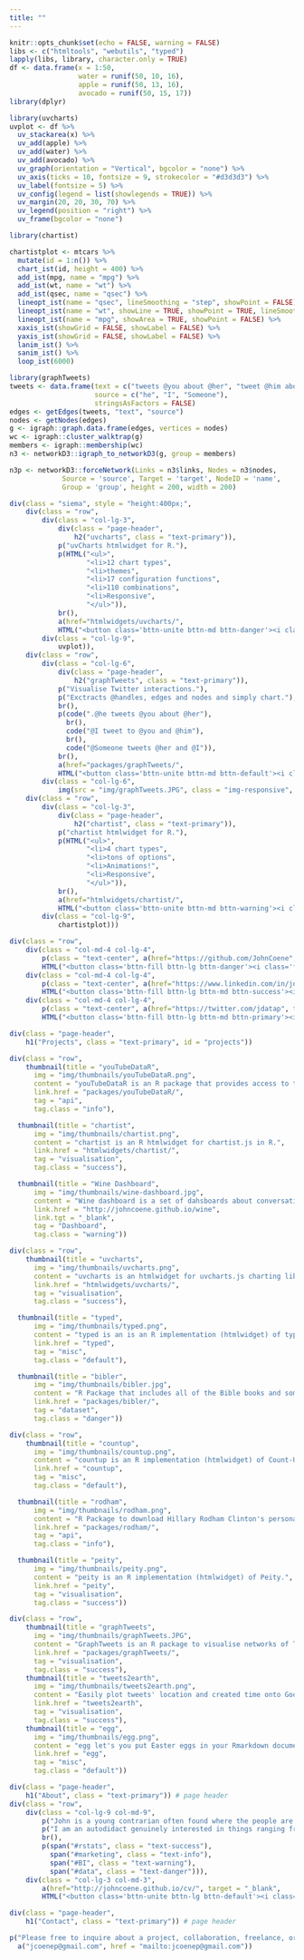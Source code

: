 ---
title: ""
---

```{r setup, include=FALSE}
knitr::opts_chunk$set(echo = FALSE, warning = FALSE)
libs <- c("htmltools", "webutils", "typed")
lapply(libs, library, character.only = TRUE)
df <- data.frame(x = 1:50,
                 water = runif(50, 10, 16),
                 apple = runif(50, 13, 16),
                 avocado = runif(50, 15, 17))
library(dplyr)

library(uvcharts)
uvplot <- df %>%
  uv_stackarea(x) %>%
  uv_add(apple) %>%
  uv_add(water) %>%
  uv_add(avocado) %>%
  uv_graph(orientation = "Vertical", bgcolor = "none") %>%
  uv_axis(ticks = 10, fontsize = 9, strokecolor = "#d3d3d3") %>%
  uv_label(fontsize = 5) %>%
  uv_config(legend = list(showlegends = TRUE)) %>%
  uv_margin(20, 20, 30, 70) %>%
  uv_legend(position = "right") %>% 
  uv_frame(bgcolor = "none")

library(chartist)

chartistplot <- mtcars %>%
  mutate(id = 1:n()) %>%
  chart_ist(id, height = 400) %>%
  add_ist(mpg, name = "mpg") %>%
  add_ist(wt, name = "wt") %>%
  add_ist(qsec, name = "qsec") %>%
  lineopt_ist(name = "qsec", lineSmoothing = "step", showPoint = FALSE) %>%
  lineopt_ist(name = "wt", showLine = TRUE, showPoint = TRUE, lineSmoothing = 3) %>%
  lineopt_ist(name = "mpg", showArea = TRUE, showPoint = FALSE) %>%
  xaxis_ist(showGrid = FALSE, showLabel = FALSE) %>%
  yaxis_ist(showGrid = FALSE, showLabel = FALSE) %>%
  lanim_ist() %>%
  sanim_ist() %>%
  loop_ist(6000)

library(graphTweets)
tweets <- data.frame(text = c("tweets @you about @her", "tweet @him about @you", "tweets @her and @I"),
                     source = c("he", "I", "Someone"),
                     stringsAsFactors = FALSE)
edges <- getEdges(tweets, "text", "source")
nodes <- getNodes(edges)
g <- igraph::graph.data.frame(edges, vertices = nodes)
wc <- igraph::cluster_walktrap(g)
members <- igraph::membership(wc)
n3 <- networkD3::igraph_to_networkD3(g, group = members)

n3p <- networkD3::forceNetwork(Links = n3$links, Nodes = n3$nodes,
             Source = 'source', Target = 'target', NodeID = 'name',
             Group = 'group', height = 200, width = 200)
```

```{r carousel}
div(class = "siema", style = "height:400px;",
    div(class = "row",
        div(class = "col-lg-3",
            div(class = "page-header",
                h2("uvcharts", class = "text-primary")),
            p("uvCharts htmlwidget for R."),
            p(HTML("<ul>",
                   "<li>12 chart types",
                   "<li>themes",
                   "<li>17 configuration functions",
                   "<li>110 combinations",
                   "<li>Responsive",
                   "</ul>")),
            br(),
            a(href="htmlwidgets/uvcharts/",
            HTML("<button class='bttn-unite bttn-md bttn-danger'><i class='fa fa-rocket' aria-hidden='true'></i> Get Started</button>"))),
        div(class = "col-lg-9",
            uvplot)),
    div(class = "row",
        div(class = "col-lg-6",
            div(class = "page-header",
                h2("graphTweets", class = "text-primary")),
            p("Visualise Twitter interactions."),
            p("Exctracts @handles, edges and nodes and simply chart."),
            br(),
            p(code(".@he tweets @you about @her"),
              br(),
              code("@I tweet to @you and @him"),
              br(),
              code("@Someone tweets @her and @I")),
            br(),
            a(href="packages/graphTweets/",
            HTML("<button class='bttn-unite bttn-md bttn-default'><i class='fa fa-book' aria-hidden='true'></i> Docs</button>"))),
        div(class = "col-lg-6",
            img(src = "img/graphTweets.JPG", class = "img-responsive", height = "400px;"))),
    div(class = "row",
        div(class = "col-lg-3",
            div(class = "page-header",
                h2("chartist", class = "text-primary")),
            p("chartist htmlwidget for R."),
            p(HTML("<ul>",
                   "<li>4 chart types",
                   "<li>tons of options",
                   "<li>Animations!",
                   "<li>Responsive",
                   "</ul>")),
            br(),
            a(href="htmlwidgets/chartist/",
            HTML("<button class='bttn-unite bttn-md bttn-warning'><i class='fa fa-rocket' aria-hidden='true'></i> Get Started</button>"))),
        div(class = "col-lg-9",
            chartistplot)))
```

```{r social}
div(class = "row",
    div(class = "col-md-4 col-lg-4",
        p(class = "text-center", a(href="https://github.com/JohnCoene", target = "_blank",
        HTML("<button class='bttn-fill bttn-lg bttn-danger'><i class='fa fa-github' aria-hidden='true'></i></button>")))),
    div(class = "col-md-4 col-lg-4",
        p(class = "text-center", a(href="https://www.linkedin.com/in/johncoene/", target = "_blank",
        HTML("<button class='bttn-fill bttn-lg bttn-md bttn-success'><i class='fa fa-linkedin' aria-hidden='true'></i></button>")))),
    div(class = "col-md-4 col-lg-4",
        p(class = "text-center", a(href="https://twitter.com/jdatap", target = "_blank",
        HTML("<button class='bttn-fill bttn-lg bttn-md bttn-primary'><i class='fa fa-twitter' aria-hidden='true'></i></button>")))))
```

```{r projects header}
div(class = "page-header",
    h1("Projects", class = "text-primary", id = "projects"))
```


```{r, projects row 1}
div(class = "row",
    thumbnail(title = "youTubeDataR", 
      img = "img/thumbnails/youTubeDataR.png",
      content = "youTubeDataR is an R package that provides access to the YouTube Data API",
      link.href = "packages/youTubeDataR/",
      tag = "api",
      tag.class = "info"),

  thumbnail(title = "chartist", 
      img = "img/thumbnails/chartist.png",
      content = "chartist is an R htmlwidget for chartist.js in R.",
      link.href = "htmlwidgets/chartist/",
      tag = "visualisation",
      tag.class = "success"),

  thumbnail(title = "Wine Dashboard", 
      img = "img/thumbnails/wine-dashboard.jpg",
      content = "Wine dashboard is a set of dahsboards about conversations on wine occuring on Twitter.",
      link.href = "http://johncoene.github.io/wine",
      link.tgt = "_blank",
      tag = "Dashboard",
      tag.class = "warning"))

```

```{r projects row 2}

div(class = "row",
    thumbnail(title = "uvcharts", 
      img = "img/thumbnails/uvcharts.png",
      content = "uvcharts is an htmlwidget for uvcharts.js charting library.",
      link.href = "htmlwidgets/uvcharts/",
      tag = "visualisation",
      tag.class = "success"),

  thumbnail(title = "typed", 
      img = "img/thumbnails/typed.png",
      content = "typed is an is an R implementation (htmlwidget) of typed.js.",
      link.href = "typed",
      tag = "misc",
      tag.class = "default"),

  thumbnail(title = "bibler", 
      img = "img/thumbnails/bibler.jpg",
      content = "R Package that includes all of the Bible books and some text mining utilities.",
      link.href = "packages/bibler/",
      tag = "dataset",
      tag.class = "danger"))
```

```{r projects row 3}
div(class = "row",
    thumbnail(title = "countup", 
      img = "img/thumbnails/countup.png",
      content = "countup is an R implementation (htmlwidget) of Count-Up.js.",
      link.href = "countup",
      tag = "misc",
      tag.class = "default"),

  thumbnail(title = "rodham", 
      img = "img/thumbnails/rodham.png",
      content = "R Package to download Hillary Rodham Clinton's personal emails.",
      link.href = "packages/rodham/",
      tag = "api",
      tag.class = "info"),

  thumbnail(title = "peity", 
      img = "img/thumbnails/peity.png",
      content = "peity is an R implementation (htmlwidget) of Peity.",
      link.href = "peity",
      tag = "visualisation",
      tag.class = "success"))
```

```{r projects row 4}
div(class = "row",
    thumbnail(title = "graphTweets", 
      img = "img/thumbnails/graphTweets.JPG",
      content = "GraphTweets is an R package to visualise networks of Twitter interactions.",
      link.href = "packages/graphTweets/",
      tag = "visualisation",
      tag.class = "success"),
    thumbnail(title = "tweets2earth", 
      img = "img/thumbnails/tweets2earth.png",
      content = "Easily plot tweets' location and created time onto Google Earth",
      link.href = "tweets2earth",
      tag = "visualisation",
      tag.class = "success"),
    thumbnail(title = "egg", 
      img = "img/thumbnails/egg.png",
      content = "egg let's you put Easter eggs in your Rmarkdown documents.",
      link.href = "egg",
      tag = "misc",
      tag.class = "default"))
```

```{r about}
div(class = "page-header", 
    h1("About", class = "text-primary")) # page header
div(class = "row",
    div(class = "col-lg-9 col-md-9",
        p("John is a young contrarian often found where the people are few and the drinks many."),
        p("I am an autodidact genuinely interested in things ranging from politics to data."),
        br(),
        p(span("#rstats", class = "text-success"),
          span("#marketing", class = "text-info"),
          span("#BI", class = "text-warning"),
          span("#data", class = "text-danger"))),
    div(class = "col-lg-3 col-md-3", 
        a(href="http://johncoene.github.io/cv/", target = "_blank",
        HTML("<button class='bttn-unite bttn-lg bttn-default'><i class='fa fa-address-card' aria-hidden='true'></i> Resume</button>"))))
```

```{r contact}
div(class = "page-header",
    h1("Contact", class = "text-primary")) # page header

p("Please free to inquire about a project, collaboration, freelance, or other opportunities such as free cake:", 
  a("jcoenep@gmail.com", href = "mailto:jcoenep@gmail.com"))
```